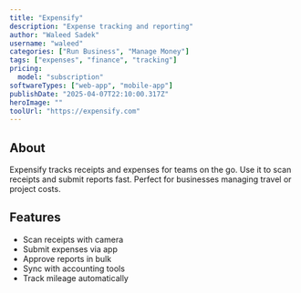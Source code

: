 ---
title: "Expensify"
description: "Expense tracking and reporting"
author: "Waleed Sadek"
username: "waleed"
categories: ["Run Business", "Manage Money"]
tags: ["expenses", "finance", "tracking"]
pricing:
  model: "subscription"
softwareTypes: ["web-app", "mobile-app"]
publishDate: "2025-04-07T22:10:00.317Z"
heroImage: ""
toolUrl: "https://expensify.com"
---
## About
Expensify tracks receipts and expenses for teams on the go. Use it to scan receipts and submit reports fast. Perfect for businesses managing travel or project costs.

## Features
- Scan receipts with camera
- Submit expenses via app
- Approve reports in bulk
- Sync with accounting tools
- Track mileage automatically
